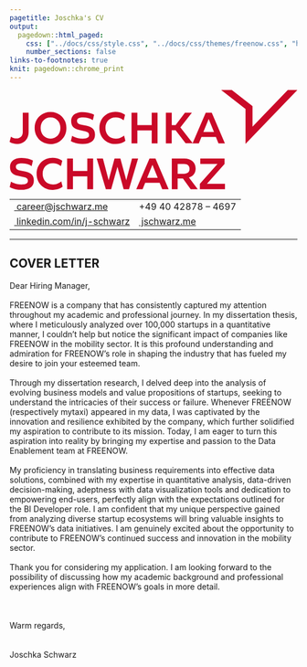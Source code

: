 ```yaml
---
pagetitle: Joschka's CV
output:
  pagedown::html_paged:
    css: ["../docs/css/style.css", "../docs/css/themes/freenow.css", "https://use.fontawesome.com/releases/v6.1.1/css/all.css"]
    number_sections: false
links-to-footnotes: true
knit: pagedown::chrome_print
---
```


<!-- disable phone number linking in Mobile Safari? -->
<meta name="format-detection" content="telephone=no">

<!-- Load CSS & Fonts -->
<!-- see lhi.css -->

<!-- CONTENT -->
<div class="cv-page-wrapper">
<div class="cv-head-wrapper">
<div class="cv-head-left">
<div class="svg-container-outer">
<svg xmlns="http://www.w3.org/2000/svg" viewBox="0 0 922.3 320.3">
<style type="text/css">
.st0 { fill: #CA0928; }
</style>
<path class="st0" d="M891.5,0L778.5,117.4V51.6L712.1,0h0h-34.3l0.2,0.1L756.1,61v111.2v0.2l0.1-0.1l166-172.2l0.1-0.1H891.5z" />
<g>
<path class="st0" d="M4.3,149.4c0,0.4,8.1,5.9,17.4,5.9c12.8,0,20.5-8,20.5-20.8V72.7h18.7v61.8c0,23.7-15.1,38.3-38.3,38.3 C9.8,172.9,0,167,0,166.3L4.3,149.4z" />
<path class="st0" d="M182,121.7c0.4,29.3-22.4,52-50.8,51.6c-28.5,0.4-51.5-22.3-50.9-51.6c-0.6-29,22.4-51.7,50.9-51.3 C159.6,69.9,182.4,92.7,182,121.7z M162.8,121.7c0-19.8-13.5-33.8-31.6-33.8c-18.2,0-31.7,14-31.7,33.8c0,19.9,13.6,34.1,31.7,34.1 C149.3,155.8,162.8,141.6,162.8,121.7z" />
<path class="st0" d="M200.4,146.8c0,0.4,15.7,9.5,34.4,9c13.3,0,19.9-3.8,19.9-11.2c0-7.2-3.5-10.4-15.8-13l-15.7-3.4 c-18.7-3.9-25.9-12.6-25.9-28.7c0-17.2,12.9-28.6,37-28.6c21,0,36.5,8,36.5,8.7l-4.2,17.2c0-0.4-13.3-9.4-31.8-8.8 c-12.2,0-18.7,3.8-18.7,10.7c0,7.2,3.6,10.4,15.8,12.8l14.3,2.9c19.5,3.9,27.5,13,27.5,29.2c0,18.1-13.5,29.4-39.4,29.4 c-21.2,0.6-38-8.7-38-9.1L200.4,146.8z" />
<path class="st0" d="M370,79.7L365.7,97c0-0.4-11.5-9.8-25.8-9.3c-19.4,0-32.8,13.7-32.8,33.9c0,20.3,13.5,34.2,32.8,34.2 c14.9,0.6,26.9-9.5,26.9-10l4.3,17.1c0,0.7-13.9,10.8-32.1,10.2c-28.7,0.4-51.7-22-51.2-51.6c-0.4-29.6,22.3-51.7,51.2-51.3 C356.6,69.8,370,79.3,370,79.7z" />
<path class="st0" d="M390.7,72.7h18.7v39.7h46V72.7h18.7v98.2h-18.7v-41.2h-46v41.2h-18.7V72.7z" />
<path class="st0" d="M500.9,72.7h18.7v39.8H532l30-39.8h22.2l-36.9,47.1l39.7,51h-23L532,129h-12.5v41.9h-18.7V72.7z" />
<path class="st0" d="M628.6,72.7h19.2l42.2,98.2h-20.6l-8.3-20.3h-46.3l-8.3,20.3h-20.3L628.6,72.7z M655,134.3l-17-41.6l-17,41.6 H655z" />
</g>
<g>
<path class="st0" d="M4.4,293.8c0,0.4,15.7,9.5,34.4,9c13.3,0,19.9-3.8,19.9-11.2c0-7.2-3.5-10.4-15.8-13l-15.7-3.4 c-18.7-3.9-25.9-12.6-25.9-28.7c0-17.2,12.9-28.6,37-28.6c21,0,36.5,8,36.5,8.7l-4.2,17.2c0-0.4-13.3-9.4-31.8-8.8 c-12.2,0-18.7,3.8-18.7,10.7c0,7.2,3.6,10.4,15.8,12.8l14.3,2.9c19.5,3.9,27.5,13,27.5,29.2c0,18.1-13.5,29.4-39.4,29.4 c-21.2,0.6-38-8.7-38-9.1L4.4,293.8z" />
<path class="st0" d="M168.8,226.8l-4.3,17.2c0-0.4-11.5-9.8-25.8-9.3c-19.4,0-32.8,13.7-32.8,33.9c0,20.3,13.5,34.2,32.8,34.2 c14.9,0.6,26.9-9.5,26.9-10l4.3,17.1c0,0.7-13.9,10.8-32.1,10.2c-28.7,0.4-51.7-22-51.2-51.6c-0.4-29.6,22.3-51.7,51.2-51.3 C155.4,216.8,168.8,226.3,168.8,226.8z" />
<path class="st0" d="M184.3,219.7h18.7v39.7h46v-39.7h18.7v98.2h-18.7v-41.2h-46v41.2h-18.7V219.7z" />
<path class="st0" d="M299,219.7l18.4,69.6l18.9-69.6h18.7l18.9,69.6l18.4-69.6h19.5l-29.2,98.2h-17.1l-19.9-71.7l-20.1,71.7h-17.1 l-29.2-98.2H299z" />
<path class="st0" d="M448.3,219.7h19.2l42.2,98.2h-20.6l-8.3-20.3h-46.3l-8.3,20.3H406L448.3,219.7z M474.7,281.3l-17-41.6 l-17,41.6H474.7z" />
<path class="st0" d="M519.9,219.7h40c21.9,0,36.3,12.6,36.3,32c0,14.4-8,25-21.5,28.9l28.3,37.3h-22.7l-24.8-34.2h-17v34.2h-18.7 V219.7z M558.9,268.4c11.4,0,17.8-5.7,17.8-15.8c0-10.1-6.5-15.8-17.8-15.8h-20.3v31.7H558.9z" />
<path class="st0" d="M609.8,300.7l56.5-63.7h-55.2v-17.2h77.8V237l-56.5,63.7h57.8v17.2h-80.4V300.7z" />
</g>
</svg>
</div>
<table class="cv-contact-table">
<tr>
<td><i class="fa fa-envelope fa-fw"></i><a class="no-hyper" href="mailto:career@jschwarz.me">&nbsp;career@jschwarz.me</a></td>
<td><i class="fa fa-phone fa-fw"></i> +49 40 42878 – 4697</td>
</tr>
<tr>
<td><i class="fa-brands fa-linkedin fa-fw"></i><a class="no-hyper" target="_blank" href="https://linkedin.com/in/j-schwarz">&nbsp;linkedin.com/in/j-schwarz</a></td>
<td><i class="fa-solid fa-globe fa-fw"></i><a class="no-hyper" target="_blank" href="https://jschwarz.me">&nbsp;jschwarz.me</a></td>
</tr>
</table>
</div>
<div class="cv-head-right3"></div>
</div>
<hr>
<h2 class="cl-heading">COVER LETTER</h2>
<p>Dear Hiring Manager,<br><br>
FREENOW is a company that has consistently captured my attention throughout my academic and professional journey. In my dissertation thesis, where I meticulously analyzed over 100,000 startups in a quantitative manner, I couldn't help but notice the significant impact of companies like FREENOW in the mobility sector. It is this profound understanding and admiration for FREENOW's role in shaping the industry that has fueled my desire to join your esteemed team.<br><br>
Through my dissertation research, I delved deep into the analysis of evolving business models and value propositions of startups, seeking to understand the intricacies of their success or failure. Whenever FREENOW (respectively mytaxi) appeared in my data, I was captivated by the innovation and resilience exhibited by the company, which further solidified my aspiration to contribute to its mission. Today, I am eager to turn this aspiration into reality by bringing my expertise and passion to the Data Enablement team at FREENOW.<br><br>
My proficiency in translating business requirements into effective data solutions, combined with my expertise in quantitative analysis, data-driven decision-making, adeptness with data visualization tools and dedication to empowering end-users, perfectly align with the expectations outlined for the BI Developer role. I am confident that my unique perspective gained from analyzing diverse startup ecosystems will bring valuable insights to FREENOW's data initiatives. I am genuinely excited about the opportunity to contribute to FREENOW's continued success and innovation in the mobility sector.<br><br>
Thank you for considering my application. I am looking forward to the possibility of discussing how my academic background and professional experiences align with FREENOW's goals in more detail.
<br><br><br><br>
Warm regards,<br><br><br>
Joschka Schwarz
</p>
</div>